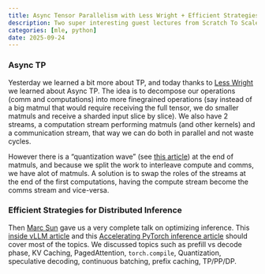 ```yaml
---
title: Async Tensor Parallelism with Less Wright + Efficient Strategies for Distributed Inference with Marc Sun
description: Two super interesting guest lectures from Scratch To Scale, on Async TP and Distributed Inference
categories: [mle, python]
date: 2025-09-24
---
```


### Async TP

Yesterday we learned a bit more about TP, and today thanks to [Less Wright](https://x.com/lessw2020){target=_blank} we learned about Async TP. The idea is to decompose our operations (comm and computations) into more finegrained operations (say instead of a big matmul that would require receiving the full tensor, we do smaller matmuls and receive a sharded input slice by slice). We also have 2 streams, a computation stream performing matmuls (and other kernels) and a communication stream, that way we can do both in parallel and not waste cycles.

However there is a "quantization wave" (see [this article](https://docs.nvidia.com/deeplearning/performance/dl-performance-matrix-multiplication/index.html){target=_blank}) at the end of matmuls, and because we split the work to interleave compute and comms, we have alot of matmuls. A solution is to swap the roles of the streams at the end of the first computations, having the compute stream become the comms stream and vice-versa.

### Efficient Strategies for Distributed Inference

Then [Marc Sun](https://x.com/_marcsun){target=_blank} gave us a very complete talk on optimizing inference. This [inside vLLM article](https://www.aleksagordic.com/blog/vllm){target=_blank} and this [Accelerating PyTorch inference article](https://pytorch.org/blog/accelerating-generative-ai-2/){target=_blank} should cover most of the topics. We discussed topics such as prefill vs decode phase, KV Caching, PagedAttention, `torch.compile`, Quantization, speculative decoding, continuous batching, prefix caching, TP/PP/DP.

